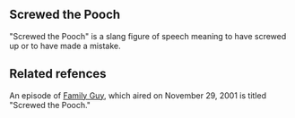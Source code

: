 ==Screwed the Pooch==
"Screwed the Pooch" is a slang figure of speech meaning to have screwed up or to have made a mistake.

==Related refences==
An episode of [[Family Guy]], which aired on November 29, 2001 is titled "Screwed the Pooch."